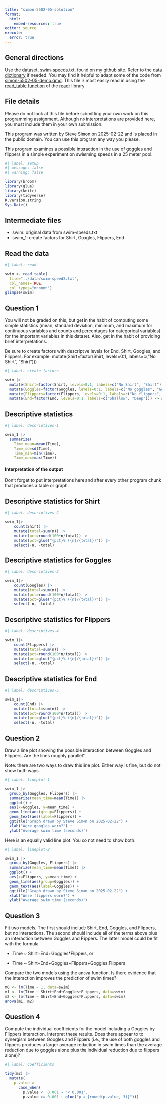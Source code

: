 ```yaml
---
title: "simon-5502-05-solution"
format: 
  html:
    embed-resources: true
editor: source
execute: 
  error: true
---
```


## General directions

Use the dataset, [swim-speeds.txt][ref01], found on my github site. Refer to the [data dictionary][ref02] if needed. You may find it helpful to adapt some of the code from [simon-5502-05-demo.qmd][ref03]. This file is most easily read in using the [read_table function][ref04] of the [readr][ref05] library

[ref01]: https://github.com/pmean/data/blob/main/files/swim-speeds.txt
[ref02]: https://github.com/pmean/data/blob/main/files/swim-spees.yaml
[ref03]: https://github.com/pmean/classes/blob/master/biostats-2/05/src/simon-5502-05-demo.qmd
[ref04]: https://readr.tidyverse.org/reference/read_table.html
[ref05]: https://readr.tidyverse.org/

## File details

Please do not look at this file before submitting your own work on this programming assignment. Although no interpretations are provided here, you must include them in your own submission.

This program was written by Steve Simon on 2025-02-22 and is placed in the public domain. You can use this program any way you please.

This program examines a possible interaction in the use of goggles and flippers in a simple experiment on swimming speeds in a 25 meter pool.

```r
#| label: setup
#| message: false
#| warning: false

library(broom)
library(glue)
library(knitr)
library(tidyverse)
R.version.string
Sys.Date()
```

## Intermediate files

-   swim: original data from swim-speeds.txt
-   swim_1: create factors for Shirt, Googles, Flippers, End

## Read the data

```r
#| label: read

swim <- read_table(
  file="../data/swim-speedS.txt",
  col_names=TRUE,
  col_types="nnnnnn")
glimpse(swim)
```

## Question 1

You will not be graded on this, but get in the habit of computing some simple statistics (mean, standard deviation, minimum, and maximum for continuous variables and counts and percentages for categorical variables) for the important variables in this dataset. Also, get in the habit of providing brief interpretations.

Be sure to create factors with descriptive levels for End, Shirt, Googles, and Flippers. For example:  mutate(Shirt=factor(Shirt, levels=0:1, labels=c("No Shirt", "Shirt")))

```r
#| label: create-factors

swim |>
  mutate(Shirt=factor(Shirt, levels=0:1, labels=c("No Shirt", "Shirt"))) |>
  mutate(Goggles=factor(Goggles, levels=0:1, labels=c("No goggles", "Goggles"))) |>
  mutate(Flippers=factor(Flippers, levels=0:1, labels=c("No flippers", "Flippers"))) |>
  mutate(End=factor(End, levels=0:1, labels=c("Shallow", "Deep"))) -> swim_1
```

## Descriptive statistics

```r
#| label: descriptives-1

swim_1 |>
  summarize(
    Time_mean=mean(Time),
    Time_sd=sd(Time),
    Time_min=min(Time),
    Time_max=max(Time))
```

#### Interpretation of the output

Don't forget to put interpretations here and after every other program chunk that produces a table or graph.

## Descriptive statistics for Shirt

```r
#| label: descriptives-2

swim_1|>
	count(Shirt) |>
	mutate(total=sum(n)) |>
	mutate(pct=round(100*n/total)) |>
	mutate(pct=glue("{pct}% ({n}/{total})")) |>
	select(-n, -total)
```

## Descriptive statistics for Goggles

```r
#| label: descriptives-3

swim_1|>
	count(Googles) |>
	mutate(total=sum(n)) |>
	mutate(pct=round(100*n/total)) |>
	mutate(pct=glue("{pct}% ({n}/{total})")) |>
	select(-n, -total)
```

## Descriptive statistics for Flippers

```r
#| label: descriptives-4

swim_1|>
	count(Flippers) |>
	mutate(total=sum(n)) |>
	mutate(pct=round(100*n/total)) |>
	mutate(pct=glue("{pct}% ({n}/{total})")) |>
	select(-n, -total)
```

## Descriptive statistics for End

```r
#| label: descriptives-5

swim_1|>
	count(End) |>
	mutate(total=sum(n)) |>
	mutate(pct=round(100*n/total)) |>
	mutate(pct=glue("{pct}% ({n}/{total})")) |>
	select(-n, -total)
```

## Question 2

Draw a line plot showing the possible interaction between Goggles and Flippers. Are the lines roughly parallel?

Note: there are two ways to draw this line plot. Either way is fine, but do not show both ways.

```r
#| label: lineplot-1

swim_1 |>
  group_by(Goggles, Flippers) |>
  summarize(mean_time=mean(Time)) |>
  ggplot() +
  aes(x=Goggles, y=mean_time) +
  geom_line(aes(group=Flippers)) +
  geom_text(aes(label=Flippers)) +
  ggtitle("Graph drawn by Steve Simon on 2025-02-22") +
  xlab("Were googles worn?") +
  ylab("Average swim time (seconds)")
```

Here is an equally valid line plot. You do not need to show both.

```r
#| label: lineplot-2

swim_1 |>
  group_by(Goggles, Flippers) |>
  summarize(mean_time=mean(Time)) |>
  ggplot() +
  aes(x=Flippers, y=mean_time) +
  geom_line(aes(group=Goggles)) +
  geom_text(aes(label=Goggles)) +
  ggtitle("Graph drawn by Steve Simon on 2025-02-22") +
  xlab("Were flippers worn?") +
  ylab("Average swim time (seconds)")
```

## Question 3

Fit two models. The first should include Shirt, End, Goggles, and Flippers, but no interactions. The second should include all of the terms above plus an interaction between Goggles and Flippers. The latter model could be fit with the formula

-   Time ~ Shirt+End+Goggles*Flippers, or

-   Time ~ Shirt+End+Goggles+Flippers+Goggles:Flippers

Compare the two models using the anova function. Is there evidence that the interaction improves the prediction of swim times?

```r
m0 <- lm(Time ~ 1, data=swim) 
m1 <- lm(Time ~ Shirt+End+Goggles+Flippers, data=swim)
m2 <- lm(Time ~ Shirt+End+Goggles*Flippers, data=swim)
anova(m1, m2)
```

## Question 4

Compute the individual coefficients for the model including a Goggles by Flippers interaction. Interpret these results. Does there appear to to synergism between Googles and Flippers (i.e., the use of both goggles and flippers produces a larger average reduction in swim times than the average reduction due to goggles alone plus the individual reduction due to flippers alone)?

```r
#| label: coefficients

tidy(m2) |>
  mutate(
    p.value =
      case_when(
        p.value <  0.001 ~ "< 0.001",
        p.value >= 0.001 ~ glue("p = {round(p.value, 3)}")))
```
